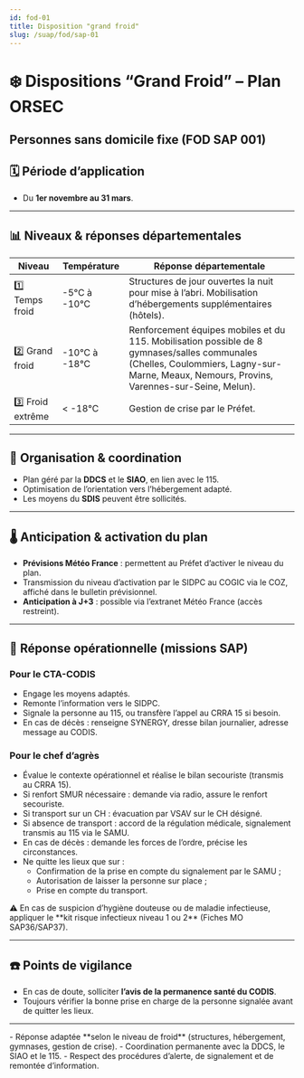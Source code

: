 ```yaml
---
id: fod-01
title: Disposition "grand froid"
slug: /suap/fod/sap-01
---
```




# ❄️ Dispositions “Grand Froid” – Plan ORSEC  
## Personnes sans domicile fixe (FOD SAP 001)

## 🗓️ Période d’application

- Du **1er novembre au 31 mars**.

---

## 📊 Niveaux & réponses départementales

| Niveau                        | Température           | Réponse départementale                                                                                                                                      |
|-------------------------------|-----------------------|------------------------------------------------------------------------------------------------------------------------------------------------------------|
| 1️⃣ Temps froid               | -5°C à -10°C          | Structures de jour ouvertes la nuit pour mise à l’abri. Mobilisation d’hébergements supplémentaires (hôtels).                                               |
| 2️⃣ Grand froid               | -10°C à -18°C         | Renforcement équipes mobiles et du 115. Mobilisation possible de 8 gymnases/salles communales (Chelles, Coulommiers, Lagny-sur-Marne, Meaux, Nemours, Provins, Varennes-sur-Seine, Melun). |
| 3️⃣ Froid extrême             | < -18°C               | Gestion de crise par le Préfet.                                                                                                                            |

---

## 🏢 Organisation & coordination

- Plan géré par la **DDCS** et le **SIAO**, en lien avec le 115.
- Optimisation de l’orientation vers l’hébergement adapté.
- Les moyens du **SDIS** peuvent être sollicités.

---

## 🌡️ Anticipation & activation du plan

- **Prévisions Météo France** : permettent au Préfet d’activer le niveau du plan.
- Transmission du niveau d’activation par le SIDPC au COGIC via le COZ, affiché dans le bulletin prévisionnel.
- **Anticipation à J+3** : possible via l’extranet Météo France (accès restreint).

---

## 🚒 Réponse opérationnelle (missions SAP)

### Pour le CTA-CODIS

- Engage les moyens adaptés.
- Remonte l’information vers le SIDPC.
- Signale la personne au 115, ou transfère l’appel au CRRA 15 si besoin.
- En cas de décès : renseigne SYNERGY, dresse bilan journalier, adresse message au CODIS.

### Pour le chef d’agrès

- Évalue le contexte opérationnel et réalise le bilan secouriste (transmis au CRRA 15).
- Si renfort SMUR nécessaire : demande via radio, assure le renfort secouriste.
- Si transport sur un CH : évacuation par VSAV sur le CH désigné.
- Si absence de transport : accord de la régulation médicale, signalement transmis au 115 via le SAMU.
- En cas de décès : demande les forces de l’ordre, précise les circonstances.
- Ne quitte les lieux que sur :
    - Confirmation de la prise en compte du signalement par le SAMU ;
    - Autorisation de laisser la personne sur place ;
    - Prise en compte du transport.

<Admonition type="caution">
⚠️ En cas de suspicion d’hygiène douteuse ou de maladie infectieuse, appliquer le **kit risque infectieux niveau 1 ou 2** (Fiches MO SAP36/SAP37).
</Admonition>

---

## ☎️ Points de vigilance

- En cas de doute, solliciter **l’avis de la permanence santé du CODIS**.
- Toujours vérifier la bonne prise en charge de la personne signalée avant de quitter les lieux.

---

<Admonition type="tip" title="À retenir !">
- Réponse adaptée **selon le niveau de froid** (structures, hébergement, gymnases, gestion de crise).
- Coordination permanente avec la DDCS, le SIAO et le 115.
- Respect des procédures d’alerte, de signalement et de remontée d’information.
</Admonition>
